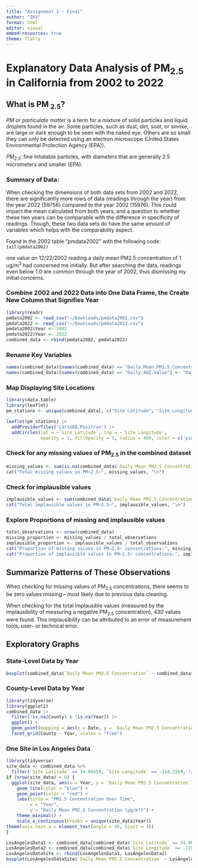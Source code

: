 ```yaml
---
title: "Assignment 1 - Final"
author: "IKV"
format: html
editor: visual
embed-resources: true
theme: flatly
---
```

# Explanatory Data Analysis of PM~2.5~ in California from 2002 to 2022

## What is PM ~2.5~?

*PM or particulate matter* is a term for a mixture of solid particles and liquid droplets found in the air. Some particles, such as dust, dirt, soot, or smoke, are large or dark enough to be seen with the naked eye. Others are so small they can only be detected using an electron microscope (United States Environmental Protection Agency (EPA)).

*PM~2.5~:* fine inhalable particles, with diameters that are generally 2.5 micrometers and smaller (EPA).

### Summary of Data:

When checking the dimensions of both data sets from 2002 and 2022, there are significantly more rows of data (readings through the year) from the year 2022 (59756) compared to the year 2002 (15976). This could impact the mean calculated from both years, and a question to whether these two years can be comparable with the difference in specificity of readings. Though, these two data sets do have the same amount of variables which helps with the comparability aspect.

Found in the 2002 table "pmdata2002" with the following code: `tail(pmdata2002)`

one value on 12/22/2002 reading a daily mean PM2.5 concentration of 1 ug/m^3^ had concerned me initially. But after searching the data, readings even below 1.0 are common through the year of 2002, thus dismissing my initial concerns.

### Combine 2002 and 2022 Data into One Data Frame, the Create New Column that Signifies Year
```r
library(readr)
pmdata2002 <- read_csv("~/Downloads/pmdata2002.csv")
pmdata2022 <- read_csv("~/Downloads/pmdata2022.csv")
pmdata2002$Year <- 2002
pmdata2022$Year <- 2022
combined_data <- rbind(pmdata2002, pmdata2022)
```

### Rename Key Variables
```r
names(combined_data)[names(combined_data) == "Daily.Mean.PM2.5.Concentration"] <- "Daily_PM2.5"
names(combined_data)[names(combined_data) == "Daily.AQI.Value"] <- "Daily_AQI"
```

### Map Displaying Site Locations
```r
library(data.table)
library(leaflet)
pm_stations <- unique(combined_data[, c("Site Latitude", "Site Longitude")])  

leaflet(pm_stations) |> 
  addProviderTiles('CartoDB.Positron') |> 
  addCircles(lat = ~`Site Latitude`, lng = ~`Site Longitude`,
             opacity = 1, fillOpacity = 1, radius = 400, color = c('pink','blue'))
```

### Check for any missing values of PM~2.5~ in the combined dataset
```r
missing_values <- sum(is.na(combined_data$`Daily Mean PM2.5 Concentration`))
cat("Total missing values in PM~2.5~", missing_values, "\n")
```

### Check for implausible values
```r
implausible_values <- sum(combined_data$`Daily Mean PM2.5 Concentration` < 0, na.rm = TRUE)
cat("Total implausible values in PM~2.5~", implausible_values, "\n")

```

### Explore Proportions of missing and implausible values
```r
total_observations <- nrow(combined_data)
missing_proportion <- missing_values / total_observations
implausible_proportion <- implausible_values / total_observations
cat("Proportion of missing values in PM~2.5~ concentrations:", missing_proportion, "\n")
cat("Proportion of implausible values in PM~2.5~ concentrations:", implausible_proportion, "\n")
```

## Summarize Patterns of These Observations

When checking for missing values of PM~2.5~ concentrations, there seems to be zero values missing -- most likely due to previous data cleaning. 

When checking for the total implausible values (measured by the implausibility of measuring a negative PM~2.5~ concentration), 430 values were found. This implausibility can be attributed to an error of measurement tools, user- or technical error. 

## Exploratory Graphs 

### State-Level Data by Year 
```r
boxplot(combined_data$`Daily Mean PM2.5 Concentration` ~ combined_data$Year)
```
### County-Level Data by Year 
```r
library(tidyverse)
library(ggplot2)
combined_data |> 
  filter(!is.na(County) & !is.na(Year)) |> 
  ggplot() + 
  geom_point(mapping = aes(x = Date, y = `Daily Mean PM2.5 Concentration`)) + 
  facet_grid(County ~ Year, scales = "free")
```
### One Site in Los Angeles Data
```r
library(tidyverse)
site_data <- combined_data %>%
  filter(`Site Latitude` == 34.06659, `Site Longitude` == -118.2269, !is.na(`Daily Mean PM2.5 Concentration`))
if (nrow(site_data) > 0) {
  ggplot(site_data, aes(x = Year, y = `Daily Mean PM2.5 Concentration`)) +
    geom_line(color = "blue") +
    geom_point(color = "red") + 
    labs(title = "PM2.5 Concentration Over Time",
         x = "Year",
         y = "Daily Mean PM2.5 Concentration (µg/m³)") +
    theme_minimal() +
    scale_x_continuous(breaks = unique(site_data$Year))
theme(axis.text.x = element_text(angle = 45, hjust = 1))
}
```

```r
LosAngelesData1 <- combined_data[combined_data$`Site Latitude` == 34.06659,]
LosAngelesData2 <- combined_data[combined_data$`Site Longitude` == -118.2269,]
LosAngelesDataSite <- rbind(LosAngelesData1, LosAngelesData2)
boxplot(LosAngelesDataSite$`Daily Mean PM2.5 Concentration` ~ LosAngelesDataSite$Year)
```


